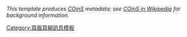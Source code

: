 ''This template produces [[w:COinS|COinS]] metadata; see [[Wikipedia:COinS|COinS in Wikipedia]] for background information.''<includeonly>[[Category:產生COinS的模板|{{PAGENAME}}]]</includeonly><noinclude>
<!--Categories-->
[[Category:產生COinS的模板| ]]
[[Category:頁眉頁腳訊息模板]]

</noinclude>